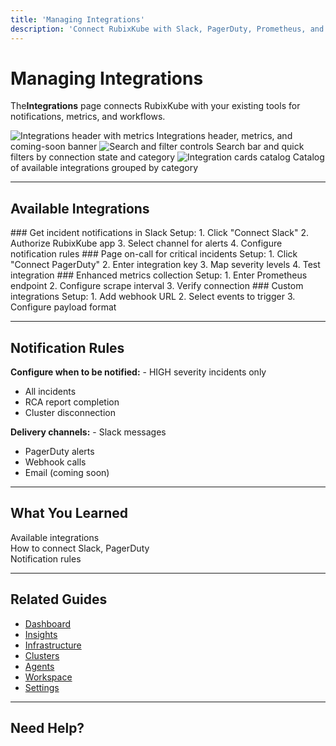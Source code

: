 ```yaml
---
title: 'Managing Integrations'
description: 'Connect RubixKube with Slack, PagerDuty, Prometheus, and other tools'
---
```


# Managing Integrations

The**Integrations**  page connects RubixKube with your existing tools for notifications, metrics, and workflows.

<Frame>
  <img
    src="/images/using/using-integrations-01-header.png"
    alt="Integrations header with metrics"
  />
  <Caption>Integrations header, metrics, and coming-soon banner</Caption>
</Frame>

<Frame>
  <img
    src="/images/using/using-integrations-02-filters.png"
    alt="Search and filter controls"
  />
  <Caption>Search bar and quick filters by connection state and category</Caption>
</Frame>

<Frame>
  <img
    src="/images/using/using-integrations-03-cards.png"
    alt="Integration cards catalog"
  />
  <Caption>Catalog of available integrations grouped by category</Caption>
</Frame>

---

## Available Integrations

<CardGroup cols={2}>
  <Card title="Slack" icon="slack">
### Get incident notifications in Slack
    Setup:
    1. Click "Connect Slack"
    2. Authorize RubixKube app
    3. Select channel for alerts
    4. Configure notification rules
  </Card>

  <Card title="PagerDuty" icon="bell">
### Page on-call for critical incidents
    Setup:
    1. Click "Connect PagerDuty"
    2. Enter integration key
    3. Map severity levels
    4. Test integration
  </Card>

  <Card title="Prometheus" icon="chart-line">
### Enhanced metrics collection
    Setup:
    1. Enter Prometheus endpoint
    2. Configure scrape interval
    3. Verify connection
  </Card>

  <Card title="Webhooks" icon="webhook">
### Custom integrations
    Setup:
    1. Add webhook URL
    2. Select events to trigger
    3. Configure payload format
  </Card>
</CardGroup>

---

## Notification Rules

**Configure when to be notified:** - HIGH severity incidents only
- All incidents
- RCA report completion
- Cluster disconnection

**Delivery channels:** - Slack messages
- PagerDuty alerts
- Webhook calls
- Email (coming soon)

---

## What You Learned

 Available integrations  
 How to connect Slack, PagerDuty  
 Notification rules  

---

## Related Guides

- [Dashboard](/using/dashboard)
- [Insights](/using/insights)
- [Infrastructure](/using/infrastructure)
- [Clusters](/using/clusters)
- [Agents](/using/agents)
- [Workspace](/using/workspace)
- [Settings](/using/settings)

---

## Need Help?


<ContactSupport />
